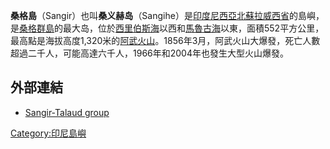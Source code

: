 {{coord|3|35|N|125|30|E|region:ID-SA_type:isle |display=title}}

'''桑格島'''（Sangir）也叫'''桑义赫岛'''（Sangihe）是[[印度尼西亞|印度尼西亞]][[北蘇拉威西省|北蘇拉威西省]]的島嶼，是[[桑格群島|桑格群島]]的最大岛，位於[[西里伯斯海|西里伯斯海]]以西和[[馬魯古海|馬魯古海]]以東，面積552平方公里，最高點是海拔高度1,320米的[[阿武火山|阿武火山]]。1856年3月，阿武火山大爆發，死亡人數超過二千人，可能高達六千人，1966年和2004年也發生大型火山爆發。

==外部連結==
* [https://www.webcitation.org/query?url=http://www.geocities.com/kepulauan/northsulawesi/sangir.htm&date=2009-10-26+01:19:35  Sangir-Talaud group] 

[[Category:印尼島嶼|Category:印尼島嶼]]

{{Indonesia-stub}}